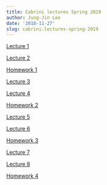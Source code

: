 ```yaml
---
title: Cabrini lectures Spring 2019
author: Jung-Jin Lee
date: '2018-11-27'
slug: cabrini-lectures-spring-2019
---
```


[Lecture 1](/Cabrini_lectures/Cabrini_2019_Lecture_1.html)

[Lecture 2](/Cabrini_lectures/Cabrini_2019_Lecture_2.html)

[Homework 1](/Cabrini_lectures/HW1.pdf)

[Lecture 3](/Cabrini_lectures/Cabrini_2019_Lecture_3.html)

[Lecture 4](/Cabrini_lectures/Cabrini_2019_Lecture_4.html)

[Homework 2](/Cabrini_lectures/HW2.pdf)

[Lecture 5](/Cabrini_lectures/Cabrini_2019_Lecture_5.html)

[Lecture 6](/Cabrini_lectures/Cabrini_2019_Lecture_6.html)

[Homework 3](/Cabrini_lectures/HW3.pdf)

[Lecture 7](/Cabrini_lectures/Cabrini_2019_Lecture_7.html)

[Lecture 8](/Cabrini_lectures/Cabrini_2019_Lecture_8.html)

[Homework 4](/Cabrini_lectures/HW4.pdf)

